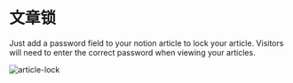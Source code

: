 # 文章锁

Just add a password field to your notion article to lock your article. Visitors will need to enter the correct password when viewing your articles.


<Bleed>![article-lock](/article-lock.png)</Bleed>
